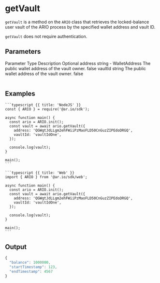 
<HeroPattern />

# getVault

`getVault` is a method on the `ARIO` class that retrieves the locked-balance user vault of the ARIO process by the specified wallet address and vault ID.

`getVault` does not require authentication.

## Parameters

<Table>
  <Table.Head>
    <Table.Row>
      <Table.Header>Parameter</Table.Header>
      <Table.Header>Type</Table.Header>
      <Table.Header>Description</Table.Header>
      <Table.Header>Optional</Table.Header>
    </Table.Row>
  </Table.Head>
  <Table.Body>
    <Table.Row>
      <Table.Cell className="font-semibold">address</Table.Cell>
      <Table.Cell>string - WalletAddress</Table.Cell>
      <Table.Cell>The public wallet address of the vault owner.</Table.Cell>
      <Table.Cell>false</Table.Cell>
    </Table.Row>
    <Table.Row>
      <Table.Cell className="font-semibold">vaultId</Table.Cell>
      <Table.Cell>string</Table.Cell>
      <Table.Cell>The public wallet address of the vault owner.</Table.Cell>
      <Table.Cell>false</Table.Cell>
    </Table.Row>
  </Table.Body>
</Table>

## Examples

<CodeGroup title="getVault">

    ```typescript {{ title: 'NodeJS' }}
    const { ARIO } = require('@ar.io/sdk');

    async function main() {
      const ario = ARIO.init();
      const vault = await ario.getVault({
        address: 'QGWqtJdLLgm2ehFWiiPzMaoFLD50CnGuzZIPEdoDRGQ',
        vaultId: 'vaultIdOne',
      });

      console.log(vault);
    }

    main();
    ```

    ```typescript {{ title: 'Web' }}
    import { ARIO } from '@ar.io/sdk/web';

    async function main() {
      const ario = ARIO.init();
      const vault = await ario.getVault({
        address: 'QGWqtJdLLgm2ehFWiiPzMaoFLD50CnGuzZIPEdoDRGQ',
        vaultId: 'vaultIdOne',
      });

      console.log(vault);
    }

    main();
    ```

</CodeGroup>

## Output

```js
{
  "balance": 1000000,
  "startTimestamp": 123,
  "endTimestamp": 4567
}
```
